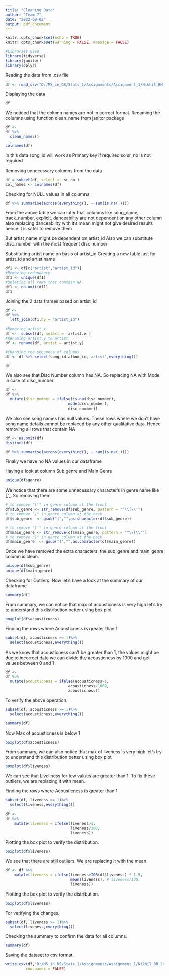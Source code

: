 ---
title: "Cleaning Data"
author: "Team 7"
date: "2022-09-02"
output: pdf_document
---


```{r setup, include=FALSE}
knitr::opts_chunk$set(echo = TRUE)
knitr::opts_chunk$set(warning = FALSE, message = FALSE) 
```


```{r}
#Libraries used
library(tidyverse)
library(janitor)
library(dplyr)
```

Reading the data from .csv file
```{r}
df <- read_csv("D:/MS_in_DS/Stats_1/Assignments/Assignment_1/Nikhil_BM_Stats_Assignment1/Stats_Assignment_1_Dirty.csv")
```
Displaying the data
```{r}
df
```
We noticed that the column names are not in correct format.
Renaming the columns using function clean_name from janitor package

```{r}
df <- 
df %>%
  clean_names()
```

```{r}
colnames(df)
```
In this data song_id will work as Primary key if required so sr_no is not required

Removing unnecessary columns from the data 
```{r}
df = subset(df, select = -sr_no )
col_names <- colnames(df)
```

Checking for NULL values in all columns
```{r}
df %>% summarise(across(everything(), ~ sum(is.na(.))))
```
From the above table we can infer that columns like song_name,
track_number, explicit, danceability are not dependent on any other column also replacing danceability with it's mean might not give desired results hence it is safer to remove them

But artist_name might be dependent on artist_id
Also we can substitute disc_number with the most frequent disc number

Substituting artist name on basis of artist_id
Creating a new table just for artist_id and artist name

```{r}
df1 <- df[c("artist","artist_id")]
#Removing redundancy
df1 <- unique(df1)
#Deleting all rows that contain NA
df1 <- na.omit(df1)
df1
```
Joining the 2 data frames based on artist_id
```{r}
df <- 
df %>%
  left_join(df1,by = "artist_id")

#Removing artist_x
df <-  subset(df, select = -artist.x )
#Renaming artist.y to artist
df <- rename(df, artist = artist.y)

#Changing the sequence of columns
df <- df %>% select(song_id:album_id,'artist',everything())
```
```{r}
df
```

We also see that,Disc Number column has NA. 
So replacing NA with Mode in case of disc_number.
```{r}
df <- 
df %>% 
  mutate(disc_number = ifelse(is.na(disc_number),
                            mode(disc_number),
                            disc_number))
```

We also see song names has null values. These rows where we don't have
song name details cannot be replaced by any other qualitative data. 
Hence removing all rows that contain NA

```{r}
df <- na.omit(df)
distinct(df)
```
```{r}
df %>% summarise(across(everything(), ~ sum(is.na(.))))
```
Finally we have no NA values in our dataframe



Having a look at column Sub genre and Main Genre
```{r}
unique(df$genre)
```
We notice that there are some unnecessary character's in genre name
like [,',]
So removing them
```{r}
# to remove "['" in genre column at the front
df$sub_genre <- str_remove(df$sub_genre, pattern = "^\\[\\'")
# to remove "]" in genre column at the back
df$sub_genre  <- gsub("]","",as.character(df$sub_genre))

# to remove "['" in genre column at the front
df$main_genre <- str_remove(df$main_genre, pattern = "^\\[\\'")
# to remove "]" in genre column at the back
df$main_genre  <- gsub("]","",as.character(df$main_genre))
```
Once we have removed the extra characters, the sub_genre and main_genre column is clean. 
```{r}
unique(df$sub_genre)
unique(df$main_genre)
```


Checking for Outliers. 
Now let's have a look at the summary of our dataframe
```{r}
summary(df)
```
From summary, we can notice that max of acousticness is very high
let's try to understand this distribution better using box plot

```{r}
boxplot(df$acousticness)
```

Finding the rows where Acousticness is greater than 1
```{r}
subset(df, acousticness >= 1)%>%
  select(acousticness,everything())
```
As we know that acousticness can't be greater than 1, the values might be due to incorrect data we can divide the acousticness by 1000 and get values between 0 and 1

```{r}
df <- 
df %>% 
  mutate(acousticness = ifelse(acousticness>1,
                            acousticness/1000,
                            acousticness))
```

To verify the above operation.
```{r}
subset(df, acousticness >= 1)%>%
  select(acousticness,everything())
```

```{r}
summary(df)
```
Now Max of acousticness is below 1
```{r}
boxplot(df$acousticness)
```


From summary, we can also notice that max of liveness is very high
let's try to understand this distribution better using box plot

```{r}
boxplot(df$liveness)
```
We can see that Liveliness for few values are greater than 1. To fix these outliers, 
we are replacing it with mean.

Finding the rows where Acousticness is greater than 1
```{r}
subset(df, liveness >= 1)%>%
  select(liveness,everything())
```



```{r}
df <- 
df %>% 
    mutate(liveness = ifelse(liveness>1,
                             liveness/100,
                             liveness))
```
Plotting the box plot to verify the distribution.
```{r}
boxplot(df$liveness)
```

We see that there are still outliers. We are replacing it with the mean.
```{r}
df <- df %>% 
    mutate(liveness = ifelse(liveness>IQR(df$liveness) * 1.5,
                             mean(liveness), # liveness/100,
                             liveness))
```

Plotting the box plot to verify the distribution.
```{r}
boxplot(df$liveness)
```

For verifying the changes.
```{r}
subset(df, liveness >= 1)%>%
  select(liveness,everything())
```


Checking the summary to confirm the data for all columns.
```{r}
summary(df)
```


Saving the dataset to csv format.
```{r}
write.csv(df,"D:/MS_in_DS/Stats_1/Assignments/Assignment_1/Nikhil_BM_Stats_Assignment1/Stats_Assignment_1_Cleaned.csv",
         row.names = FALSE)
```
